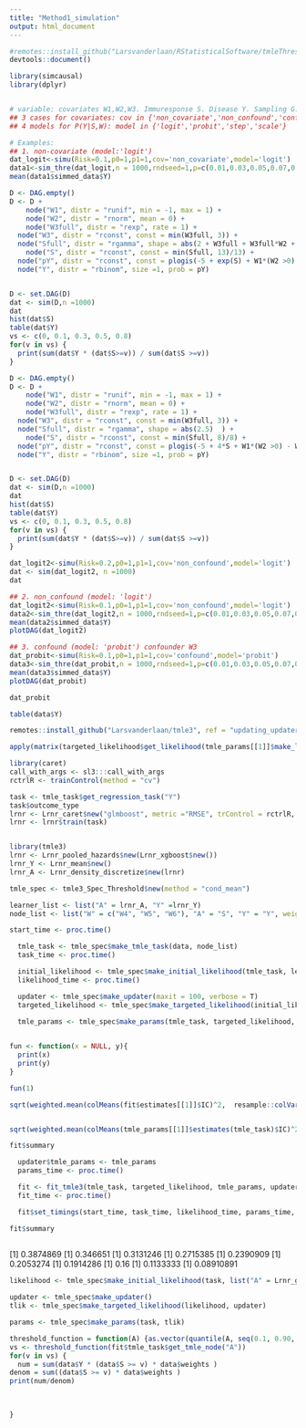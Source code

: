 ```yaml
---
title: "Method1_simulation"
output: html_document
---
```


```r
#remotes::install_github("Larsvanderlaan/RStatisticalSoftware/tmleThresh")
devtools::document()
```




```r
library(simcausal)
library(dplyr)


# variable: covariates W1,W2,W3. Immuresponse S. Disease Y. Sampling G.
## 3 cases for covariates: cov in {'non_covariate','non_confound','confound'}
## 4 models for P(Y|S,W): model in {'logit','probit','step','scale'}

# Examples:
## 1. non-covariate (model:'logit')
dat_logit<-simu(Risk=0.1,p0=1,p1=1,cov='non_covariate',model='logit') 
data1<-sim_thre(dat_logit,n = 1000,rndseed=1,p=c(0.01,0.03,0.05,0.07,0.09))
mean(data1$simmed_data$Y)

```

```r
D <- DAG.empty()
D <- D +
    node("W1", distr = "runif", min = -1, max = 1) +
    node("W2", distr = "rnorm", mean = 0) +
    node("W3full", distr = "rexp", rate = 1) +
  node("W3", distr = "rconst", const = min(W3full, 3)) +
  node("Sfull", distr = "rgamma", shape = abs(2 + W3full + W3full*W2 + W2*exp(W1) + cos(W2) + sin(W1))  ) +
    node("S", distr = "rconst", const = min(Sfull, 13)/13) +
  node("pY", distr = "rconst", const = plogis(-5 + exp(S) + W1*(W2 >0) - W2*(W1>0) + W3full * S - sin(W2) + cos(W1))) +
  node("Y", distr = "rbinom", size =1, prob = pY)


D <- set.DAG(D)
dat <- sim(D,n =1000)
dat
hist(dat$S)
table(dat$Y)
vs <- c(0, 0.1, 0.3, 0.5, 0.8)
for(v in vs) {
  print(sum(dat$Y * (dat$S>=v)) / sum(dat$S >=v))
}
```

```r

D <- DAG.empty()
D <- D +
    node("W1", distr = "runif", min = -1, max = 1) +
    node("W2", distr = "rnorm", mean = 0) +
    node("W3full", distr = "rexp", rate = 1) +
  node("W3", distr = "rconst", const = min(W3full, 3)) +
  node("Sfull", distr = "rgamma", shape = abs(2.5)  ) +
    node("S", distr = "rconst", const = min(Sfull, 8)/8) +
  node("pY", distr = "rconst", const = plogis(-5 + 4*S + W1*(W2 >0) - W2*(W1>0) + W3full * S - sin(W2) + cos(W1))) +
  node("Y", distr = "rbinom", size =1, prob = pY)


D <- set.DAG(D)
dat <- sim(D,n =1000)
dat
hist(dat$S)
table(dat$Y)
vs <- c(0, 0.1, 0.3, 0.5, 0.8)
for(v in vs) {
  print(sum(dat$Y * (dat$S>=v)) / sum(dat$S >=v))
}
```
```r
dat_logit2<-simu(Risk=0.2,p0=1,p1=1,cov='non_confound',model='logit') 
dat <- sim(dat_logit2, n =1000)
dat

```

```r
## 2. non_confound (model: 'logit')
dat_logit2<-simu(Risk=0.1,p0=1,p1=1,cov='non_confound',model='logit') 
data2<-sim_thre(dat_logit2,n = 1000,rndseed=1,p=c(0.01,0.03,0.05,0.07,0.09))
mean(data2$simmed_data$Y)
plotDAG(dat_logit2)

## 3. confound (model: 'probit') confounder W3 
dat_probit<-simu(Risk=0.1,p0=1,p1=1,cov='confound',model='probit') 
data3<-sim_thre(dat_probit,n = 1000,rndseed=1,p=c(0.01,0.03,0.05,0.07,0.09))
mean(data3$simmed_data$Y)
plotDAG(dat_probit)

dat_probit


```

```r
table(data$Y)

```



```r
remotes::install_github("Larsvanderlaan/tmle3", ref = "updating_updater")

```

```r

apply(matrix(targeted_likelihood$get_likelihood(tmle_params[[1]]$make_long_task(tmle_task), "A"), nrow = 2000), 2, quantile)
```


```r
library(caret)
call_with_args <- sl3:::call_with_args
rctrlR <- trainControl(method = "cv")

task <- tmle_task$get_regression_task("Y")
task$outcome_type
lrnr <- Lrnr_caret$new("glmboost", metric ="RMSE", trControl = rctrlR, family = mboost::Binomial())
lrnr <- lrnr$train(task)

```

```r


```

```r
library(tmle3)
lrnr <- Lrnr_pooled_hazards$new(Lrnr_xgboost$new())
lrnr_Y <- Lrnr_mean$new()
lrnr_A <- Lrnr_density_discretize$new(lrnr)

tmle_spec <- tmle3_Spec_Threshold$new(method = "cond_mean")

learner_list <- list("A" = lrnr_A, "Y" =lrnr_Y)
node_list <- list("W" = c("W4", "W5", "W6"), "A" = "S", "Y" = "Y", weights = "weights")

start_time <- proc.time()

  tmle_task <- tmle_spec$make_tmle_task(data, node_list)
  task_time <- proc.time()

  initial_likelihood <- tmle_spec$make_initial_likelihood(tmle_task, learner_list)
  likelihood_time <- proc.time()

  updater <- tmle_spec$make_updater(maxit = 100, verbose = T)
  targeted_likelihood <- tmle_spec$make_targeted_likelihood(initial_likelihood, updater)

  tmle_params <- tmle_spec$make_params(tmle_task, targeted_likelihood, num_bins = 100, discretize_type = "equal_mass")
  
```

```r

fun <- function(x = NULL, y){
  print(x)
  print(y)
}

fun(1)
```

```r
sqrt(weighted.mean(colMeans(fit$estimates[[1]]$IC)^2,  resample::colVars(tmle_params[[1]]$estimates(tmle_task)$IC)))


sqrt(weighted.mean(colMeans(tmle_params[[1]]$estimates(tmle_task)$IC)^2,  resample::colVars(tmle_params[[1]]$estimates(tmle_task)$IC)))
```

```r
fit$summary

```

```r
  
  
  updater$tmle_params <- tmle_params
  params_time <- proc.time()

  fit <- fit_tmle3(tmle_task, targeted_likelihood, tmle_params, updater)
  fit_time <- proc.time()

  fit$set_timings(start_time, task_time, likelihood_time, params_time, fit_time)


```



```r
fit$summary
 
```
[1] 0.3874869
[1] 0.346651
[1] 0.3131246
[1] 0.2715385
[1] 0.2390909
[1] 0.2053274
[1] 0.1914286
[1] 0.16
[1] 0.1133333
[1] 0.08910891



```r
likelihood <- tmle_spec$make_initial_likelihood(task, list("A" = Lrnr_glm$new(), "A_learned" = NULL, "Y" = Lrnr_glm_fast$new()))

updater <- tmle_spec$make_updater()
tlik <- tmle_spec$make_targeted_likelihood(likelihood, updater)

params <- tmle_spec$make_params(task, tlik)
```







```r
threshold_function = function(A) {as.vector(quantile(A, seq(0.1, 0.90, length.out = 10)))}
vs <- threshold_function(fit$tmle_task$get_tmle_node("A"))
for(v in vs) {
  num = sum(data$Y * (data$S >= v) * data$weights )
denom = sum((data$S >= v) * data$weights )
print(num/denom)

  
  
}


```


